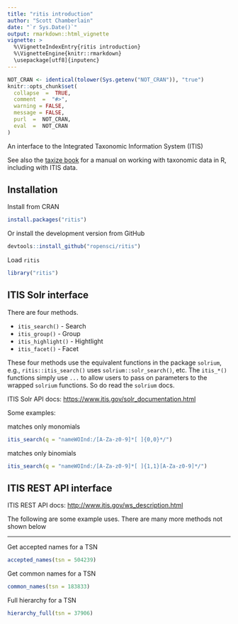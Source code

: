 ```yaml
---
title: "ritis introduction"
author: "Scott Chamberlain"
date: "`r Sys.Date()`"
output: rmarkdown::html_vignette
vignette: >
  %\VignetteIndexEntry{ritis introduction}
  %\VignetteEngine{knitr::rmarkdown}
  \usepackage[utf8]{inputenc}
---
```


```r
NOT_CRAN <- identical(tolower(Sys.getenv("NOT_CRAN")), "true")
knitr::opts_chunk$set(
  collapse  =  TRUE,
  comment  =  "#>",
  warning = FALSE,
  message = FALSE,
  purl  =  NOT_CRAN,
  eval  =  NOT_CRAN
)
```

An interface to the Integrated Taxonomic Information System (ITIS)

See also the [taxize book](https://ropensci.github.io/taxize-book/) for 
a manual on working with taxonomic data in R, including with ITIS data.

## Installation

Install from CRAN

```r
install.packages("ritis")
```

Or install the development version from GitHub

```r
devtools::install_github("ropensci/ritis")
```

Load `ritis`

```r
library("ritis")
```

## ITIS Solr interface

There are four methods.

* `itis_search()` - Search
* `itis_group()` - Group
* `itis_highlight()` - Hightlight
* `itis_facet()` - Facet

These four methods use the equivalent functions in the package `solrium`, e.g.,
`ritis::itis_search()` uses `solrium::solr_search()`, etc. The `itis_*()` functions
simply use `...` to allow users to pass on parameters to the wrapped `solrium`
functions. So do read the `solrium` docs.

ITIS Solr API docs: <https://www.itis.gov/solr_documentation.html>

Some examples:

matches only monomials

```r
itis_search(q = "nameWOInd:/[A-Za-z0-9]*[ ]{0,0}*/")
```

matches only binomials

```r
itis_search(q = "nameWOInd:/[A-Za-z0-9]*[ ]{1,1}[A-Za-z0-9]*/")
```

## ITIS REST API interface

ITIS REST API docs: <http://www.itis.gov/ws_description.html>

The following are some example uses. There are many more methods not shown below

-------

Get accepted names for a TSN

```r
accepted_names(tsn = 504239)
```

Get common names for a TSN

```r
common_names(tsn = 183833)
```

Full hierarchy for a TSN

```r
hierarchy_full(tsn = 37906)
```
